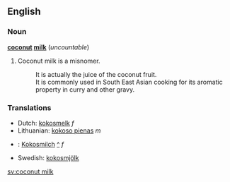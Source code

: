 ==English==
===Noun===
'''[[coconut]] [[milk]]''' (''uncountable'')

#Coconut milk is a misnomer.
#:It is actually the juice of the coconut fruit. 
#:It is commonly used in South East Asian cooking for its aromatic property in curry and other gravy.

===Translations===
*Dutch: [[kokosmelk]] ''f''
*Lithuanian: [[kokoso pienas]] ''m''
*{{msg:de}}: [[Kokosmilch]] [[:de:Kokosmilch|^]] ''f''
*Swedish: [[kokosmjölk]]

[[sv:coconut milk]]